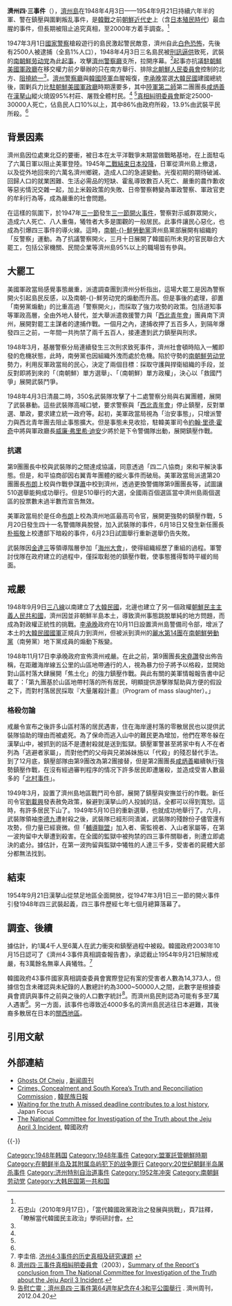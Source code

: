 {{noteTA
|1=zh-cn:南朝鲜; zh-hk:南韓; zh-mo:南韓; zh-hant:南韓; zh-tw:南韓; zh-sg:韩国;
|2 = zh-hans:南朝鲜劳动党; zh-hant:南朝鮮勞動黨;
|3=zh-cn:朝鲜战争; zh-tw:韓戰; zh-hk:韓戰; zh-sg:韩战;
}}
{{Infobox civilian attack
|title=濟州四·三事件
|image=Map jeju.png
|caption=濟州島
|location=[[濟州島|濟州島]]
|target=[[南朝鮮劳动党|南朝鮮劳动党]]
|date=1947年－1954年
|time=
|timezone=
|type=镇压南朝鮮劳动党叛乱、滥杀
|fatalities=14,373-60,000<ref name="Cumings2010">{{cite book | author=Bruce Cumings | title=The Korean War: A History | url=http://books.google.com/books?id=lY5-7ZirsmgC&pg=121 | page=121 | date=27 July 2010 | publisher=Random House Publishing Group | isbn=978-0-679-60378-8 | access-date=2013-09-24 | archive-date=2013-10-09 | archive-url=https://web.archive.org/web/20131009044139/http://books.google.com/books?id=lY5-7ZirsmgC&pg=121 | dead-url=no }}{{en}}</ref>
|injuries=
}}
'''濟州四·三事件'''（{{lang-ko|제주 4·3 사건}}），[[濟州島|濟州島]]在1948年4月3日——1954年9月21日持續六年半的軍、警在鎮壓與圍剿叛乱事件，是[[韓戰|韓戰]]之前[[朝鮮歷史|朝鮮近代史]]上（含[[日治朝鮮|日本殖民時代]]）最血腥的事件，但長期被阻止追究真相，至2000年方着手調查。<ref name="committee-report"/>

1947年3月1日[[韓國警察廳|國家警察]]槍殺遊行的島民激起警民敵意，濟州自此[[白色恐怖|白色恐怖]]，先後有2500人被逮捕（全島1%人口），1948年4月3日三名島民被[[刑訊逼供|刑訊逼供]]致死，武裝的[[南朝鮮劳动党|南朝鮮劳动党]]為此[[起事|起事]]，攻擊[[濟州地方警察廳|濟州警察廳]]支所，拉開序幕。<ref name="shi20100917">石忠山（2010年9月17日），「當代韓國政黨政治之發展與挑戰」，頁7註釋，「瞭解當代韓國民主政治」學術研討會。</REF>起事亦抗議[[駐朝鮮美國陸軍司令部軍政廳|駐朝鮮美國軍政廳]]在移交權力前夕舉辦的{{link-ko|1948年大韓民國總統選舉|대한민국 제1대 대통령 선거|建國首屆總統大選}}只在南方舉行、排除[[北朝鮮人民委員會|北朝鮮人民委員會]]控制的北方、[[兩韓統一|阻撓統一]]<ref name="committee-report"/>。[[濟洲地方警察廳|濟州警察廳]]與[[韓國陸軍|韓國陸軍]]血腥報復，[[李承晚|李承晚]]當選[[大韓民國|大韓民國]]建國總統後，圍剿兵力比[[駐朝鮮美國陸軍司令部軍政廳|駐朝鮮美國軍政廳]]時期還要多，其中[[韓國陸軍|陸軍]][[韓國陸軍第二步兵師|第二師]]第二團團長[[咸炳善|咸炳善]]在[[漢拏山|漢拏山]]縱火燒毀95%村莊、屠戮全體村民。<ref name="committee-report"/>
<ref name="shi20100917"/>[[濟州四·三事件真相糾明委員會|真相糾明委員會]]斷定25000-30000人死亡，佔島民人口10%以上，其中86%由政府所殺，13.9%由武裝平民所殺。<ref name="committee-report"/>

==背景因素==
{{see also|三一節開火事件|盟軍託管朝鮮時期}}
濟州島因位處東北亞的要衝，被日本在太平洋戰爭末期當做戰略基地，在上面駐屯了六萬日軍以阻止美軍登陸。1945年[[日本投降|二戰結束日本投降]]，日軍從濟州島上撤退，以及從外地回來的六萬名濟州鄉親，造成人口的急遽變動。光復初期的期待破滅、回歸人口的就業困難、生活必需品的短缺、霍亂導致數百人死亡、嚴重的農作歉收等惡劣情況交雜一起，加上米穀政策的失敗、日帝警察轉變為軍政警察、軍政官吏的牟利行為等，成為嚴重的社會問題。

在這樣的氛圍下，於1947年[[三一節|三一節]]發生[[三一節開火事件|三一節開火事件]]，警察對示威群眾開火，造成六人死亡、八人重傷，犧牲者大多是圍觀的一般居民。此事件讓民心惡化，也成為引爆四三事件的導火線。這時，[[南朝鮮劳动党|南朝-{}-鮮勞動黨]]濟州島黨部展開有組織的「反警察」運動。為了抗議警察開火，三月十日展開了韓國前所未見的官民聯合大罷工，包括公家機關、民間企業等濟州島95%以上的職場皆有參與。

==大罷工==
美國軍政當局感覺事態嚴重，派遣調查團到濟州分析指出，這場大罷工是因為警察開火引起島民反感，以及南朝-{}-鮮劳动党的煽動而升高。但是事後的處理，卻置「南勞黨煽動」的比重高過「警察開火」，而採取了強力攻勢的政策。包括道知事等軍政高層，全由外地人替代，並大舉派遣救援警力與「[[西北青年會|西北青年會]]」團員南下濟州，展開對罷工主謀者的逮捕作戰。一個月之內，逮捕收押了五百多人，到隔年爆發四三之前，一年間一共拘禁了兩千五百人，接連遭到武力鎮壓與刑求。

1948年3月，基層警察分局連續發生三次刑求致死事件，濟州社會頓時陷入一觸即發的危機狀態，此時，南勞黨也因組織外洩而處於危機。陷於守勢的[[南朝鮮劳动党|南朝鮮劳动党]]勢力，利用反軍政當局的民心，決定了兩個目標：採取守護與捍衛組織的手段，並反對即將到來的「（南朝鮮）單方選舉」、「（南朝鮮）單方政權」，決心以「救國鬥爭」展開武裝鬥爭。

1948年4月3日清晨二時，350名武裝隊攻擊了十二處警察分局與右翼團體，展開了武裝暴動。這些武裝隊高喊口號，要求警察與「[[西北青年會|西北青年會]]」停止鎮壓，反對單選、單政，要求建立統一政府等。起初，美軍政當局視為「治安事態」，只增派警力與西北青年團去阻止事態擴大。但是事態未見收拾，駐韓美軍司令[[約翰·里德·霍奇|約翰·里德·霍奇]]中將與軍政廳長[[威廉·弗里希·迪安|威廉·弗里希·迪安]]少將於是下令警備隊出動，展開鎮壓作戰。

===抗選===

第9團團長{{le|金益烈|Kim Ik-ryeol}}中校與武裝隊的{{le|金達三|Kim Dal-sam}}之間達成協議，同意透過「四二八協商」來和平解決事態。但是，和平協商卻因右翼青年團體的縱火事件而破局。美軍政當局派遣第20團團長[[布朗|布朗]]上校與{{Link-en|美國陸軍第24軍|XXIV Corps (United States)|第24軍}}作戰參謀[[蕭|蕭]]中校到濟州，透過更換警備隊第9團團長等，試圖讓510選舉能夠成功舉行。但是510舉行的大選，全國兩百個選區當中濟州島兩個選區的投票數未過半數而宣告無效。

美軍政當局於是任命[[布朗|布朗]]上校為濟州地區最高司令官，展開更強勢的鎮壓作戰，5月20日發生四十一名警備隊員脫營，加入武裝隊的事件，6月18日又發生新任團長[[朴振敬|朴振敬]]上校遭部下暗殺的事件，6月23日試圖舉行重新選舉仍告失敗。

武裝隊因[[金達三|金達三]]等領導階層參加「[[海州大會|海州大會]]」，使得組織經歷了重組的過程。軍警討伐隊在政府建立的過程中，僅採取鬆弛的鎮壓作戰，使事態獲得暫時平緩的局面。

==戒嚴==
1948年9月9日[[三八線|三八線]]以南建立了[[大韓民國|大韓民國]]，北邊也建立了另一個政權[[朝鮮民主主義人民共和國|朝鮮民主主義人民共和國]]，濟州因並非朝鮮半島本土，導致濟州事態跳脫單純的地方問題，而成為對政權正統性的挑戰。[[李承晚|李承晚]]政府在10月11日設置濟州島警備司令部，增派了本土的[[大韓民國國軍|大韓民國國軍]]正規兵力到濟州，但被派到濟州的[[麗水-順天事件|麗水第14團]]在[[南朝鲜劳动党|南朝鮮勞動黨]]（南勞黨）地下黨成員的煽動下叛變。

1948年11月17日李承晚政府宣佈濟州戒嚴。在此之前，第9團團長[[宋堯讚|宋堯讚]]發出佈告稱，在距離海岸線五公里的山區地帶通行的人，視為暴力份子將予以格殺，並開始對山區村落大肆展開「焦土化」的強力鎮壓作戰。與此有關的美軍情報報告書中記載了：「第九團基於山區地帶村落的所有居民，明顯提供游擊隊幫助與方便的假設之下，而對村落居民採取『大量屠殺計畫』（Program of mass slaughter）。」

===格殺勿論===
戒嚴令宣布之後許多山區村落的居民遇害，住在海岸邊村落的零散居民也以提供武裝隊協助的理由而被處死。為了保命而逃入山中的難民更為增加，他們在寒冬躲在漢拏山中，被抓到的話不是遭射殺就是送到監獄。鎮壓軍警甚至將家中有人不在者列為「逃避者家屬」，而對他們的父母與兄弟姊妹施以「代殺」的殘忍替代手法。到了12月底，鎮壓部隊由第9團改為第2團接替，但是第2團團長[[咸炳善|咸炳善]]繼續執行強勢鎮壓作戰，在沒有經過審判程序的情况下許多居民即遭屠殺，並造成受害人數最多的「[[北村事件|北村事件]]」。

1949年3月，設置了濟州島地區戰鬥司令部，展開了鎮壓與安撫並行的作戰。新任司令官[[劉載興|劉載興]]發表赦免政策，躲避到漢拏山的人投誠的話，全都可以得到寬恕。這時，有許多居民下山了。1949年5月10日的重新選舉，也就成功地舉行了。六月，武裝隊領袖[[李德九|李德九]]遭射殺之後，武裝隊已經形同潰滅，武裝隊的殘餘份子儘管還有攻勢，但力量已經衰微。但「[[輔導聯盟|輔導聯盟]]」加入者、需監視者、入山者家屬等，在第一波拘留中大舉遭到殺害。在全國的監獄中被拘禁的四三事件關聯者，則遭立即處決的處分。據估計，在第一波拘留與監獄中犧牲的人達三千多，受害者的屍體大部分都無法找到。

==結束==
1954年9月21日漢拏山從禁足地區全面開放，從1947年3月1日三一節的開火事件引發1948年四三武裝起義，四三事件歷經七年七個月總算落幕了。

==調查、後續==
據估計，約1萬4千人至6萬人在武力衝突和鎮壓過程中被殺。韓國政府2003年10月15日認可了《濟州4·3事件真相調查報告書》，承認截止1954年9月21日解除戒嚴，有3萬餘名無辜人員犧牲。<ref>李圭倍. [http://neverforget.sina.com.cn/pe/2004-03-25/1923124.html 济州4·3事件的历史真相及研究课题] {{Wayback|url=http://neverforget.sina.com.cn/pe/2004-03-25/1923124.html |date=20130928101435 }}</ref>

韓國政府43事件國家真相調查委員會實際登記有案的受害者人數為14,373人，但據信包含未確認與未紀錄的人數總計約為3000~50000人之間，此數字是根據委員會資訊與事件之前與之後的人口數字統計<ref name="committee-report">[[濟州四·三事件真相糾明委員會|濟州四·三事件真相糾明委員會]]（2003），[http://www.jeju43.go.kr/english/sub05.html Summary of the Report's conclusion from The National Committee for Investigation of the Truth about the Jeju April 3 Incident]{{webarchive|url=https://web.archive.org/web/20090224221736/http://www.jeju43.go.kr/english/sub05.html |date=2009-02-24 }}.</ref>。而濟州島民則認為可能有多至7萬人遇害<ref>[http://www.jejuchina.net/news/articleView.html?idxno=453 告慰亡靈：濟州島四·三事件第64週年紀念在4·3和平公園舉行] {{Wayback|url=http://www.jejuchina.net/news/articleView.html?idxno=453 |date=20130927100332 }}. 濟州周刊， 2012.04.20</ref>。另一方面，該事件也導致近4000多名的濟州島民逃往日本避難，其後裔多散居在日本的[[近畿地方|關西地區]]。

== 引用文献 ==
<references />
==外部連結==
* [http://www.newsweek.com/2000/06/18/ghosts-of-cheju.html Ghosts Of Cheju] {{Wayback|url=http://www.newsweek.com/2000/06/18/ghosts-of-cheju.html |date=20160304124701 }}, [[新闻周刊|新闻周刊]]
* [http://english.hani.co.kr/arti/english_edition/e_national/341888.html Crimes, Concealment and South Korea’s Truth and Reconciliation Commission] {{Wayback|url=http://english.hani.co.kr/arti/english_edition/e_national/341888.html |date=20120303081801 }}, [[韓民族日報|韓民族日報]]
* [https://web.archive.org/web/20100704061606/http://www.japanfocus.org/-Khiem___Kim_Sung_soo/2848 Waiting for the truth A missed deadline contributes to a lost history], Japan Focus
* [https://web.archive.org/web/20090224221736/http://www.jeju43.go.kr/english/sub05.html The National Committee for Investigation of the Truth about the Jeju April 3 Incident], 韓國政府

{{-}}
{{朝鲜战争}}

[[Category:1948年韩国|Category:1948年韩国]]
[[Category:1948年事件|Category:1948年事件]]
[[Category:盟軍託管朝鮮時期|Category:盟軍託管朝鮮時期]]
[[Category:在朝鲜半岛及其附属岛屿犯下的战争罪行|Category:在朝鲜半岛及其附属岛屿犯下的战争罪行]]
[[Category:20世纪朝鲜半岛屠杀事件|Category:20世纪朝鲜半岛屠杀事件]]
[[Category:济州特别自治道事件|Category:济州特别自治道事件]]
[[Category:1952年冲突|Category:1952年冲突]]
[[Category:南朝鲜劳动党|Category:南朝鲜劳动党]]
[[Category:大韩民国第一共和国|Category:大韩民国第一共和国]]